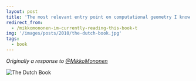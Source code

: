 ```yaml
---
layout: post
title: 'The most relevant entry point on computational geometry I know'
redirect_from:
  - /mikkomononen-im-currently-reading-this-book-t
img: '/images/posts/2010/the-dutch-book.jpg'
tags:
  - book
---
```


_Originally a response to [@MikkoMononen](https://twitter.com/mikkomononen)_

![The Dutch Book](/images/posts/2010/the-dutch-book.jpg 'The Dutch Book')
